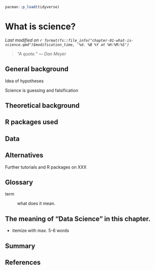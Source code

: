 ```r
pacman::p_load(tidyverse)
```

# What is science? {#sec-what-is-science}

*Last modified on `r format(fs::file_info("chapter-01-what-is-science.qmd")$modification_time, '%d. %B %Y at %H:%M:%S')`*

> *"A quote." --- Dan Meyer*

## General background

Idea of hypotheses

Science is guessing and falsification

## Theoretical background

## R packages used

## Data

## Alternatives 

Further tutorials and R packages on XXX

## Glossary

term

: what does it mean.

## The meaning of "Data Science" in this chapter.

- itemize with max. 5-6 words

## Summary

## References {.unnumbered}